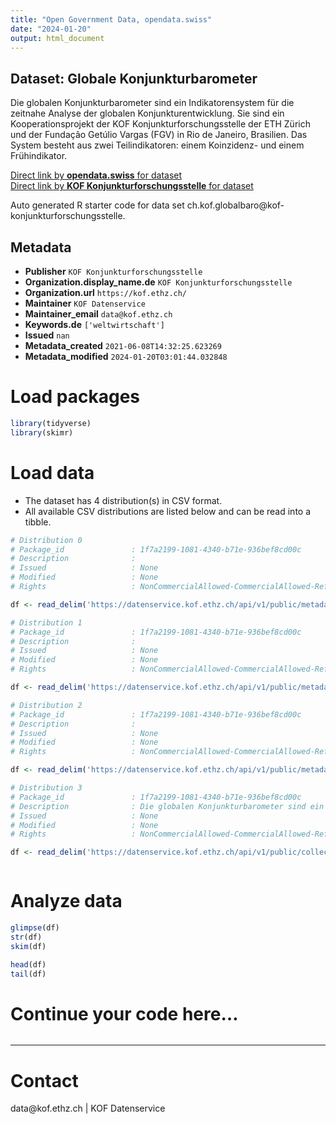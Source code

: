 ```yaml
---
title: "Open Government Data, opendata.swiss"
date: "2024-01-20"
output: html_document
---
```


## Dataset: Globale Konjunkturbarometer

Die globalen Konjunkturbarometer sind ein Indikatorensystem für die zeitnahe Analyse der globalen Konjunkturentwicklung. Sie sind ein Kooperationsprojekt der KOF Konjunkturforschungsstelle der ETH Zürich und der Fundação Getúlio Vargas (FGV) in Rio de Janeiro, Brasilien. Das System besteht aus zwei Teilindikatoren: einem Koinzidenz- und einem Frühindikator.

[Direct link by **opendata.swiss** for dataset](https://opendata.swiss/de/dataset/globale-konjunkturbarometer)<br>
[Direct link by **KOF Konjunkturforschungsstelle** for dataset](https://kof.ethz.ch/prognosen-indikatoren/indikatoren/kof-globalbaro.html)

Auto generated R starter code for data set ch.kof.globalbaro@kof-konjunkturforschungsstelle.

## Metadata

- **Publisher** `KOF Konjunkturforschungsstelle`
- **Organization.display_name.de** `KOF Konjunkturforschungsstelle`
- **Organization.url** `https://kof.ethz.ch/`
- **Maintainer** `KOF Datenservice`
- **Maintainer_email** `data@kof.ethz.ch`
- **Keywords.de** `['weltwirtschaft']`
- **Issued** `nan`
- **Metadata_created** `2021-06-08T14:32:25.623269`
- **Metadata_modified** `2024-01-20T03:01:44.032848`


# Load packages

```r

library(tidyverse)
library(skimr)

```

# Load data

-   The dataset has 4 distribution(s) in CSV format.
-   All available CSV distributions are listed below and can be read into a tibble.

```r

# Distribution 0
# Package_id               : 1f7a2199-1081-4340-b71e-936bef8cd00c
# Description              : 
# Issued                   : None
# Modified                 : None
# Rights                   : NonCommercialAllowed-CommercialAllowed-ReferenceRequired

df <- read_delim('https://datenservice.kof.ethz.ch/api/v1/public/metadata/collections/ogd_ch.kof.globalbaro?mime=csv&locale=de')

# Distribution 1
# Package_id               : 1f7a2199-1081-4340-b71e-936bef8cd00c
# Description              : 
# Issued                   : None
# Modified                 : None
# Rights                   : NonCommercialAllowed-CommercialAllowed-ReferenceRequired

df <- read_delim('https://datenservice.kof.ethz.ch/api/v1/public/metadata/collections/ogd_ch.kof.globalbaro?mime=csv&locale=en')

# Distribution 2
# Package_id               : 1f7a2199-1081-4340-b71e-936bef8cd00c
# Description              : 
# Issued                   : None
# Modified                 : None
# Rights                   : NonCommercialAllowed-CommercialAllowed-ReferenceRequired

df <- read_delim('https://datenservice.kof.ethz.ch/api/v1/public/metadata/collections/ogd_ch.kof.globalbaro?mime=csv&locale=fr')

# Distribution 3
# Package_id               : 1f7a2199-1081-4340-b71e-936bef8cd00c
# Description              : Die globalen Konjunkturbarometer sind ein Indikatorensystem für die zeitnahe Analyse der globalen Konjunkturentwicklung. Sie sind ein Kooperationsprojekt der KOF Konjunkturforschungsstelle der ETH Zürich und der Fundação Getúlio Vargas (FGV) in Rio de Janeiro, Brasilien. Das System besteht aus zwei Teilindikatoren: einem Koinzidenz- und einem Frühindikator.
# Issued                   : None
# Modified                 : None
# Rights                   : NonCommercialAllowed-CommercialAllowed-ReferenceRequired

df <- read_delim('https://datenservice.kof.ethz.ch/api/v1/public/collections/ogd_ch.kof.globalbaro?mime=csv')



```

# Analyze data

```r

glimpse(df)
str(df)
skim(df)

head(df)
tail(df)

```

# Continue your code here...

```r

```

------------------------------------------------------------------------

# Contact

data@kof.ethz.ch | KOF Datenservice
